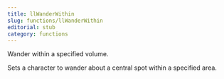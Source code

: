 ```yaml
---
title: llWanderWithin
slug: functions/llWanderWithin
editorial: stub
category: functions
---
```


<LSLFunction name="llWanderWithin"/>

Wander within a specified volume.

Sets a character to wander about a central spot within a specified area.
